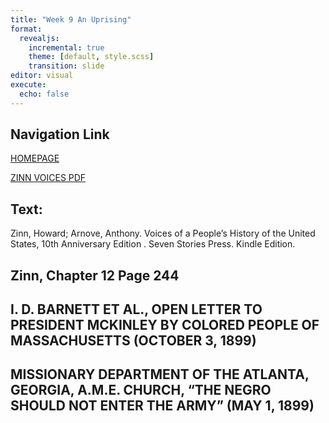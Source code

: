 ```yaml
---
title: "Week 9 An Uprising"
format:
  revealjs:
    incremental: true
    theme: [default, style.scss]
    transition: slide
editor: visual
execute:
  echo: false
---
```


## Navigation Link

[HOMEPAGE](https://miller-c-r.github.io/empire_slides/)


[ZINN VOICES PDF ](TEXTBOOK ZINN VOICES.pdf)



## Text:

Zinn, Howard; Arnove, Anthony. Voices of a People's History of the United States, 10th Anniversary Edition . Seven Stories Press. Kindle Edition. 


##  Zinn, Chapter 12 Page 244

## I. D. BARNETT ET AL., OPEN LETTER TO PRESIDENT MCKINLEY BY COLORED PEOPLE OF MASSACHUSETTS (OCTOBER 3, 1899)

## MISSIONARY DEPARTMENT OF THE ATLANTA, GEORGIA, A.M.E. CHURCH, “THE NEGRO SHOULD NOT ENTER THE ARMY” (MAY 1, 1899)

